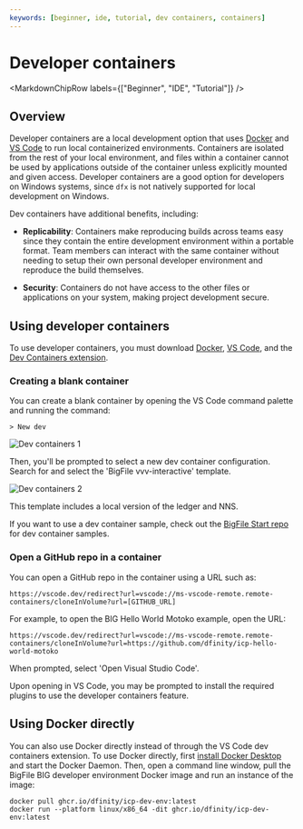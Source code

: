```yaml
---
keywords: [beginner, ide, tutorial, dev containers, containers]
---
```



# Developer containers

<MarkdownChipRow labels={["Beginner", "IDE", "Tutorial"]} />

## Overview

Developer containers are a local development option that uses [Docker](https://www.docker.com/get-started/) and [VS Code](https://code.visualstudio.com/) to run local containerized environments. Containers are isolated from the rest of your local environment, and files within a container cannot be used by applications outside of the container unless explicitly mounted and given access. Developer containers are a good option for developers on Windows systems, since `dfx` is not natively supported for local development on Windows.

Dev containers have additional benefits, including:

- **Replicability**: Containers make reproducing builds across teams easy since they contain the entire development environment within a portable format. Team members can interact with the same container without needing to setup their own personal developer environment and reproduce the build themselves.

- **Security**: Containers do not have access to the other files or applications on your system, making project development secure.

## Using developer containers

To use developer containers, you must download [Docker](https://www.docker.com/get-started/), [VS Code](https://code.visualstudio.com/), and the [Dev Containers extension](https://containers.dev/supporting#dev-containers).

### Creating a blank container

You can create a blank container by opening the VS Code command palette and running the command:

```
> New dev
```

![Dev containers 1](./_attachments/dev-containers1.png)

Then, you'll be prompted to select a new dev container configuration. Search for and select the 'BigFile vvv-interactive' template.

![Dev containers 2](./_attachments/dev-containers2.png)

This template includes a local version of the ledger and NNS.

If you want to use a dev container sample, check out the [BigFile Start repo](https://github.com/infu/internet-computer-start/tree/main) for dev container samples.

### Open a GitHub repo in a container

You can open a GitHub repo in the container using a URL such as:

```
https://vscode.dev/redirect?url=vscode://ms-vscode-remote.remote-containers/cloneInVolume?url=[GITHUB_URL]
```

For example, to open the BIG Hello World Motoko example, open the URL:

```
https://vscode.dev/redirect?url=vscode://ms-vscode-remote.remote-containers/cloneInVolume?url=https://github.com/dfinity/icp-hello-world-motoko
```

When prompted, select 'Open Visual Studio Code'.

Upon opening in VS Code, you may be prompted to install the required plugins to use the developer containers feature.

## Using Docker directly

You can also use Docker directly instead of through the VS Code dev containers extension. To use Docker directly, first [install Docker Desktop](https://www.docker.com/products/docker-desktop/) and start the Docker Daemon. Then, open a command line window, pull the BigFile BIG developer environment Docker image and run an instance of the image:

```
docker pull ghcr.io/dfinity/icp-dev-env:latest
docker run --platform linux/x86_64 -dit ghcr.io/dfinity/icp-dev-env:latest
```


